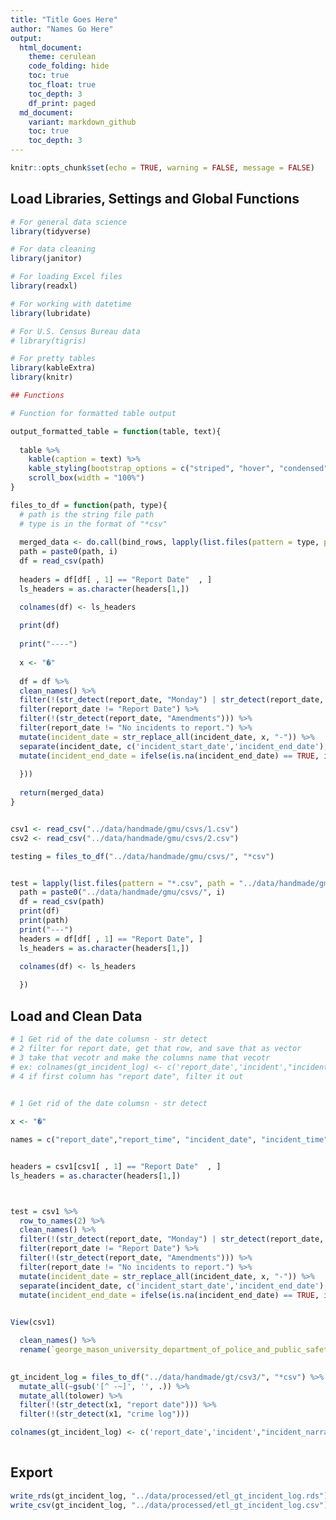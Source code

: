 ```yaml
---
title: "Title Goes Here"
author: "Names Go Here" 
output:
  html_document:
    theme: cerulean
    code_folding: hide
    toc: true
    toc_float: true
    toc_depth: 3
    df_print: paged
  md_document:
    variant: markdown_github
    toc: true
    toc_depth: 3
---
```

```r
knitr::opts_chunk$set(echo = TRUE, warning = FALSE, message = FALSE)
```



## Load Libraries, Settings and Global Functions
```r
# For general data science
library(tidyverse)

# For data cleaning
library(janitor)

# For loading Excel files
library(readxl)

# For working with datetime
library(lubridate)

# For U.S. Census Bureau data
# library(tigris)

# For pretty tables
library(kableExtra)
library(knitr)

## Functions 

# Function for formatted table output

output_formatted_table = function(table, text){
  
  table %>% 
    kable(caption = text) %>%
    kable_styling(bootstrap_options = c("striped", "hover", "condensed", "responsive"), font_size = 14, fixed_thead = T) %>%
    scroll_box(width = "100%")
}

files_to_df = function(path, type){
  # path is the string file path
  # type is in the format of "*csv"
  
  merged_data <- do.call(bind_rows, lapply(list.files(pattern = type, path = path), function(i){
  path = paste0(path, i)
  df = read_csv(path)
  
  headers = df[df[ , 1] == "Report Date"  , ]
  ls_headers = as.character(headers[1,])

  colnames(df) <- ls_headers
  
  print(df)
  
  print("----")
  
  x <- "�"
  
  df = df %>% 
  clean_names() %>% 
  filter(!(str_detect(report_date, "Monday") | str_detect(report_date, "Tuesday") | str_detect(report_date, "Wednesday") | str_detect(report_date, "Wednesday") | str_detect(report_date, "Thursday") | str_detect(report_date, "Friday") | str_detect(report_date, "Saturday")| str_detect(report_date, "Sunday"))) %>% 
  filter(report_date != "Report Date") %>% 
  filter(!(str_detect(report_date, "Amendments"))) %>% 
  filter(report_date != "No incidents to report.") %>% 
  mutate(incident_date = str_replace_all(incident_date, x, "-")) %>% 
  separate(incident_date, c('incident_start_date','incident_end_date'), sep = "-") %>% 
  mutate(incident_end_date = ifelse(is.na(incident_end_date) == TRUE, incident_start_date, incident_end_date))
  
  }))
  
  return(merged_data)
}


csv1 <- read_csv("../data/handmade/gmu/csvs/1.csv")
csv2 <- read_csv("../data/handmade/gmu/csvs/2.csv")

testing = files_to_df("../data/handmade/gmu/csvs/", "*csv")


test = lapply(list.files(pattern = "*.csv", path = "../data/handmade/gmu/csvs/"), function(i){
  path = paste0("../data/handmade/gmu/csvs/", i)
  df = read_csv(path)
  print(df)
  print(path)
  print("---")
  headers = df[df[ , 1] == "Report Date", ]
  ls_headers = as.character(headers[1,])

  colnames(df) <- ls_headers
  
  })

```
## Load and Clean Data

```r

# 1 Get rid of the date columsn - str detect 
# 2 filter for report date, get that row, and save that as vector
# 3 take that vecotr and make the columns name that vecotr
# ex: colnames(gt_incident_log) <- c('report_date','incident',"incident_narrative", "incident_number", "date_occured", "time_occured", "general_location", "disposition")
# 4 if first column has "report date", filter it out
  

```

```r
# 1 Get rid of the date columsn - str detect 

x <- "�"

names = c("report_date","report_time", "incident_date", "incident_time",                                  "location","case_number_nature_of_case_brief_description_officer_unit_id" , "status" )  


headers = csv1[csv1[ , 1] == "Report Date"  , ]
ls_headers = as.character(headers[1,])



test = csv1 %>% 
  row_to_names(2) %>% 
  clean_names() %>%
  filter(!(str_detect(report_date, "Monday") | str_detect(report_date, "Tuesday") | str_detect(report_date, "Wednesday") | str_detect(report_date, "Wednesday") | str_detect(report_date, "Thursday") | str_detect(report_date, "Friday") | str_detect(report_date, "Saturday")| str_detect(report_date, "Sunday"))) %>% 
  filter(report_date != "Report Date") %>% 
  filter(!(str_detect(report_date, "Amendments"))) %>% 
  filter(report_date != "No incidents to report.") %>% 
  mutate(incident_date = str_replace_all(incident_date, x, "-")) %>% 
  separate(incident_date, c('incident_start_date','incident_end_date'), sep = "-") %>% 
  mutate(incident_end_date = ifelse(is.na(incident_end_date) == TRUE, incident_start_date, incident_end_date))
  

View(csv1)

  clean_names() %>% 
  rename(`george_mason_university_department_of_police_and_public_safety_daily_crime_and_fire_log_september_2021 = col1)
  


```




```r


gt_incident_log = files_to_df("../data/handmade/gt/csv3/", "*csv") %>% 
  mutate_all(~gsub('[^ -~]', '', .)) %>% 
  mutate_all(tolower) %>% 
  filter(!(str_detect(x1, "report date"))) %>% 
  filter(!(str_detect(x1, "crime log"))) 

colnames(gt_incident_log) <- c('report_date','incident',"incident_narrative", "incident_number", "date_occured", "time_occured", "general_location", "disposition")
  

```

## Export

```r

write_rds(gt_incident_log, "../data/processed/etl_gt_incident_log.rds")
write_csv(gt_incident_log, "../data/processed/etl_gt_incident_log.csv")




```



